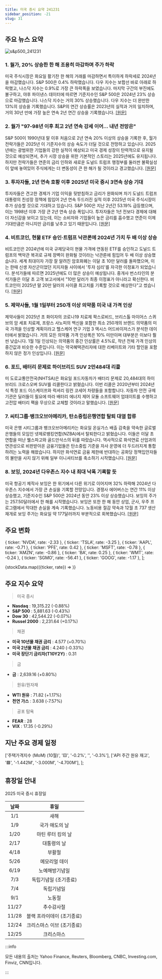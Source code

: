 ```yaml
---
title: 미국 증시 요약 241231
sidebar_position: -21
slug: 31
---
```


## 주요 뉴스 요약

![s&p500_241231](/map/241231.png)

### 1. **월가, 20% 상승한 한 해 조용히 마감하며 주가 하락**

미국 주식시장은 화요일 활기찬 한 해의 거래를 마감하면서 특이하게 하락세로 2024년을 마감했습니다. S&P 500은 0.4% 하락했습니다. 다우 지수는 보합선 바로 아래로 하락했고, 나스닥 지수는 0.9%로 가장 큰 하락폭을 보였습니다. 마지막 구간의 부진에도 불구하고, 야후 파이낸스 데이터에 따르면 기준지수인 S&P 500은 2024년 23% 상승으로 마감했습니다. 나스닥 지수는 거의 30% 상승했습니다. 다우 지수는 더 완만한 13%의 상승을 기록했습니다. S&P의 연간 상승률은 2023년의 실적과 거의 일치하며, 거의 30년 만에 가장 높은 연속 2년 연간 상승을 기록했습니다. [[원문]](https://finance.yahoo.com/news/live/stock-market-today-stocks-slide-as-wall-streets-year-of-20-gains-ends-on-a-quiet-note-143039589.html)

### 2. **월가 "97-98년 이후 최고 2년 연속 강세 이어... 내년 전망은"**

S&P 500이 1990년대 말 이후 처음으로 2년 연속 20% 이상의 상승을 기록한 후, 월가 전략가들은 2025년 이 기준지수의 상승 속도가 더딜 것으로 전망하고 있습니다. 2025년에는 광범위한 기업들의 강한 실적이 예상되고 미국 경제 성장이 탄력적으로 유지될 것으로 예상되면서, 추가 시장 상승을 위한 기본적인 스토리는 2025년에도 유지됩니다. 하지만 전략가들은 연준의 금리 인하와 새로운 도널드 트럼프 행정부를 둘러싼 불확실성이 앞에 놓여있어 주식에게는 더 변동성이 큰 한 해가 될 것이라고 경고했습니다. [[원문]](https://finance.yahoo.com/news/heres-where-wall-street-sees-stocks-heading-after-the-best-2-year-stretch-since-97-98-211510523.html)

### 3. **투자자들, 2년 연속 호황 이후 2025년 미국 증시 3연속 상승 기대**

투자자들은 견고한 경제가 기업 이익을 뒷받침하고 금리가 완화되며 차기 도널드 트럼프 대통령의 친성장 정책에 힘입어 2년 연속 두드러진 실적 이후 2025년 미국 주식시장이 추가 상승할 것으로 기대하고 있습니다. S&P 500은 지난 2년간 53.19% 급등했으며, 이는 1998년 이후 가장 큰 2년 연속 상승 폭입니다. 투자자들은 1년 전보다 경제에 대해 더 자신감을 보이고 있는데, 이는 소비자와 기업들이 높은 금리를 흡수했고 연준이 이제 기대만큼은 아니지만 금리를 낮추고 있기 때문입니다. [[원문]](https://www.reuters.com/markets/us/investors-hope-us-stock-market-trifecta-2025-after-back-to-back-boom-years-2024-12-20/)

### 4. **비트코인, 현물 ETF 승인·트럼프 낙관론에 2024년 가치 두 배 이상 상승**

비트코인은 2024년에 미국 규제당국이 현물 가격에 연동된 ETF를 승인하고 도널드 트럼프의 백악관 복귀로 규제 장벽이 완화될 것이라는 낙관론에 힘입어 두 배 이상 상승했습니다. 세계 최대이자 가장 잘 알려진 암호화폐는 이달 초 10만 달러를 돌파했으며, 이는 한때 신생 자산군이었던 지지자들 사이에서 '투자 심리'를 자극한 이정표가 되었습니다. 분석가들에 따르면 2025년에도 더 많은 상승이 예상됩니다. 중개사 번스타인의 분석가들은 이달 초 고객 보고서에서 "10만 달러가 최종 이정표가 아니라고 확신한다. 비트코인이 2025년 말 20만 달러의 사이클 최고치를 기록할 것으로 예상한다"고 썼습니다. [[원문]](https://www.reuters.com/markets/currencies/bitcoin-more-than-doubles-2024-spot-etf-approval-trump-euphoria-2024-12-31/)

### 5. **제약사들, 1월 1일부터 250개 이상 의약품 미국 내 가격 인상**

제약사들이 2025년 초 화이자의 코로나19 치료제 팍스로비드, 브리스톨 마이어스 스퀴브의 암 세포 치료제, 프랑스 사노피의 백신을 포함한 최소 250개의 브랜드 의약품의 미국 가격을 인상할 계획이라고 헬스케어 연구 기업 3 액시스 어드바이저스가 분석한 데이터에서 밝혔습니다. 거의 모든 의약품 가격 인상폭은 10% 미만이며 대부분은 이보다 훨씬 낮습니다. 1월 1일 인상되는 의약품의 중간 인상률은 4.5%로, 작년 전체 가격 인상의 중간값과 비슷한 수준입니다. 이는 약국혜택관리자에 대한 리베이트와 기타 할인을 포함하지 않은 정가 인상입니다. [[원문]](https://www.reuters.com/business/healthcare-pharmaceuticals/drugmakers-raise-us-prices-over-250-medicines-starting-jan-1-2024-12-31/)

### 6. **포드, 배터리 문제로 하이브리드 SUV 2만484대 리콜**

미 도로교통안전국(NHTSA)은 화요일 포드자동차가 배터리 문제로 20,484대의 하이브리드 크로스오버 SUV를 리콜한다고 밝혔습니다. 이번 리콜은 2020년부터 2024년식 특정 포드 이스케이프와 럭셔리 링컨 코세어 차량들을 포함합니다. 자동차 안전 규제기관은 딜러들이 필요에 따라 배터리 에너지 제어 모듈 소프트웨어 업데이트를 수행하고 고전압 배터리 팩을 무상으로 교체할 것이라고 말했습니다. [[원문]](https://www.reuters.com/business/autos-transportation/ford-recall-about-20484-vehicles-over-battery-concern-2024-12-31/)

### 7. **씨티그룹·뱅크오브아메리카, 탄소중립은행연합 탈퇴 대열 합류**

미국 은행 시티그룹과 뱅크오브아메리카는 화요일 온실가스 배출 감축을 약속한 글로벌 은행들의 모임인 넷제로뱅킹연합(NZBA)에서 탈퇴한다고 밝혔습니다.
이들은 이달 초 연합을 떠난 웰스파고와 골드만삭스의 뒤를 따랐습니다. 역사적으로 화석연료 산업과의 연관성으로 비판받아온 금융기업들은 탄소중립 기준을 자사 운영에 더 두드러지게 통합하려는 노력을 해왔습니다. 하지만 화석연료 금융 제한에 반대하는 공화당 정책입안자들의 불만을 사지 않기 위해 일부 이니셔티브를 축소하기 시작했습니다. [[원문]](https://www.reuters.com/business/finance/citigroup-joins-us-lenders-exiting-net-zero-banking-alliance-2024-12-31/)

### 8. **보잉, 2024년 다우존스 지수 내 최대 낙폭 기록할 듯**

미국 항공기 제작사 보잉은 한 위기에서 다른 위기로 이어지며 32% 하락해 2024년 다우존스 지수에서 가장 큰 손실을 기록할 전망입니다. 경쟁사 에어버스는 연간 11% 이상 상승했고, 기준지수인 S&P 500은 2024년 동안 23% 이상 상승했습니다. 보잉의 주가는 257.50달러에서 한 해를 시작했습니다. 보잉은 또한 한 해 동안 상업, 군사, 우주 프로그램에서 막대한 손실을 계속 기록했습니다. 노동비용 절감 약속과 12월 초 737 생산 재개로 보잉 주가는 화요일 약 177달러까지 부분적으로 회복했습니다. [[원문]](https://www.reuters.com/business/aerospace-defense/boeing-track-be-2024s-biggest-loser-dow-jones-index-2024-12-31/)

## 주요 변화

  { ticker: 'NVDA', rate: -2.33 },
  { ticker: 'TSLA', rate: -3.25 },
  { ticker: 'AAPL', rate: -0.71 },
  { ticker: 'PFE', rate: 0.42 },
  { ticker: 'MSFT', rate: -0.78 },
  { ticker: 'AMZN', rate: -0.86 },
  { ticker: 'BA', rate: 0.25 },
  { ticker: 'WMT', rate: -0.24 },
  { ticker: 'SGMO', rate: -56.41 },
  { ticker: 'GOOG', rate: -1.17 },
];

{stockData.map(({ticker, rate}) => <StockCardMini key={ticker} ticker={ticker} rate={rate}></StockCardMini>)}

## 주요 지수 요약

> 미국 증시

- **Nasdaq** : 19,315.22 (-0.88%)
- **S&P 500** : 5,881.63 (-0.43%)
- **Dow 30** : 42,544.22 (-0.07%)
- **Russel 2000** : 2,231.64 (+0.17%)

> 채권

- **미국 10년물 채권 금리** : 4.577 (+0.70%)
- **미국 2년물 채권 금리** : 4.240 (-0.33%)
- **미국 장단기 금리차(T10Y2Y)** : 0.31

> 금

- **금** : 2,639.16 (+0.80%)

> 원유/원자재

- **WTI 원유** : 71.82 (+1.17%)
- **천연 가스** : 3.638 (-7.57%)

> 공포 탐욕

- **FEAR** : 28
- **VIX** : 17.35 (-0.29%)

## 지난 주요 경제 일정

  ['주택가격지수 (MoM) (10월)', '🟨', '-0.2%', '', '-0.3%'],
  ['API 주간 원유 재고', '🟩', '-1.442M', '-3.000M', '-4.700M'],
];

<EconomicCalendar data={eventsData} />

## 휴장일 안내

2025 미국 증시 휴장일

| 날짜  |            휴일            |
| :---: | :------------------------: |
|  1/1  |            새해            |
|  1/9  |       국가 애도의 날       |
| 1/20  |     마틴 루터 킹의 날      |
| 2/17  |        대통령의 날         |
| 4/18  |           부활절           |
| 5/26  |       메모리얼 데이        |
| 6/19  |       노예해방기념일       |
|  7/3  |   독립기념일 (조기종료)    |
|  7/4  |         독립기념일         |
|  9/1  |           노동절           |
| 11/27 |         추수감사절         |
| 11/28 | 블랙 프라이데이 (조기종료) |
| 12/24 | 크리스마스 이브 (조기종료) |
| 12/25 |         크리스마스         |

:::info

모든 내용의 출처는 Yahoo Finance, Reuters, Bloomberg, CNBC, Investing.com, Finviz, CNN입니다.

:::
